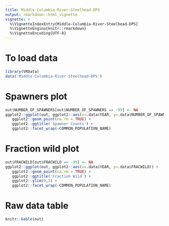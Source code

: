 ```yaml
---
title: Middle-Columbia-River-Steelhead-DPS
output: rmarkdown::html_vignette
vignette: >
  %\VignetteIndexEntry{Middle-Columbia-River-Steelhead-DPS}
  %\VignetteEngine{knitr::rmarkdown}
  %\VignetteEncoding{UTF-8}
---
```


# To load data

```r
library(VRData)
data('Middle-Columbia-River-Steelhead-DPS')
```

# Spawners plot

```r
out$NUMBER_OF_SPAWNERS[out$NUMBER_OF_SPAWNERS == -99] <- NA
ggplot2::ggplot(out, ggplot2::aes(x=.data$YEAR, y=.data$NUMBER_OF_SPAWNERS)) +
   ggplot2::geom_point(na.rm = TRUE) +
   ggplot2::ggtitle('Spawner Counts') +
   ggplot2::facet_wrap(~COMMON_POPULATION_NAME)
```

# Fraction wild plot

```r
out$FRACWILD[out$FRACWILD == -99] <- NA
ggplot2::ggplot(out, ggplot2::aes(x=.data$YEAR, y=.data$FRACWILD)) +
   ggplot2::geom_point(na.rm = TRUE) +
   ggplot2::ggtitle('Fraction Wild') +
   ggplot2::ylim(0,1) +
   ggplot2::facet_wrap(~COMMON_POPULATION_NAME)
```

# Raw data table

```r
knitr::kable(out)
```

